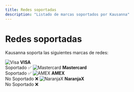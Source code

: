 ```yaml
---
title: Redes soportadas
description: "Listado de marcas soportados por Kausanna"
---
```


# Redes soportadas

Kausanna soporta las siguientes marcas de redes:

<CardGroup cols={2}>
  <Card>
    <img src="/assets/icon-card-visa.png" alt="Visa" />
    <strong>VISA</strong>
    <br />
    Soportado ✅
  </Card>
  <Card>
    <img src="/assets/icon-card-mastercard.png" alt="Mastercard" />
    <strong>Mastercard</strong>
    <br />
    Soportado ✅
  </Card>
  <Card>
    <img src="/assets/icon-card-amex-alt-2.png" alt="AMEX" />
    <strong>AMEX</strong>
    <br />
    No Soportado ❌
  </Card>
  <Card>
    <img src="/assets/icon-card-naranja.png" alt="NaranjaX" />
    <strong>NaranjaX</strong>
    <br />
    No Soportado ❌
  </Card>
</CardGroup>
